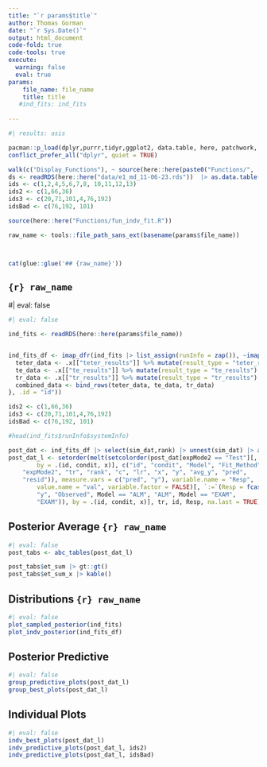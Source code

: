 ```yaml
---
title: "`r params$title`"
author: Thomas Gorman
date: "`r Sys.Date()`"
output: html_document
code-fold: true
code-tools: true
execute: 
  warning: false
  eval: true
params:
    file_name: file_name
    title: title
   #ind_fits: ind_fits
   
---
```


```r
#| results: asis

pacman::p_load(dplyr,purrr,tidyr,ggplot2, data.table, here, patchwork, conflicted, stringr)
conflict_prefer_all("dplyr", quiet = TRUE)

walk(c("Display_Functions"), ~ source(here::here(paste0("Functions/", .x, ".R"))))
ds <- readRDS(here::here("data/e1_md_11-06-23.rds"))  |> as.data.table()
ids <- c(1,2,4,5,6,7,8, 10,11,12,13)
ids2 <- c(1,66,36)
ids3 <- c(20,71,101,4,76,192)
idsBad <- c(76,192, 101)

source(here::here("Functions/fun_indv_fit.R"))

raw_name <- tools::file_path_sans_ext(basename(params$file_name))



cat(glue::glue('## {raw_name}'))

```


## `{r} raw_name`

#| eval: false

```r
#| eval: false

ind_fits <- readRDS(here::here(params$file_name))


ind_fits_df <- imap_dfr(ind_fits |> list_assign(runInfo = zap()), ~imap_dfr(.x, ~{
  teter_data <- .x[["teter_results"]] %>% mutate(result_type = "teter_results")
  te_data <- .x[["te_results"]] %>% mutate(result_type = "te_results")
  tr_data <- .x[["tr_results"]] %>% mutate(result_type = "tr_results")
  combined_data <- bind_rows(teter_data, te_data, tr_data)
}, .id = "id"))

ids2 <- c(1,66,36)
ids3 <- c(20,71,101,4,76,192)
idsBad <- c(76,192, 101)

#head(ind_fits$runInfo$systemInfo)

post_dat <- ind_fits_df |> select(sim_dat,rank) |> unnest(sim_dat) |> as.data.table()
post_dat_l <- setorder(melt(setcolorder(post_dat[expMode2 == "Test"][, `:=`(avg_y = mean(y)), 
        by = .(id, condit, x)], c("id", "condit", "Model", "Fit_Method", 
    "expMode2", "tr", "rank", "c", "lr", "x", "y", "avg_y", "pred", 
    "resid")), measure.vars = c("pred", "y"), variable.name = "Resp", 
        value.name = "val", variable.factor = FALSE)[, `:=`(Resp = fcase(Resp == 
        "y", "Observed", Model == "ALM", "ALM", Model == "EXAM", 
        "EXAM")), by = .(id, condit, x)], tr, id, Resp, na.last = TRUE)


```


##  Posterior Average `{r} raw_name`
```r
#| eval: false
post_tabs <- abc_tables(post_dat_l)

post_tabs$et_sum |> gt::gt()
post_tabs$et_sum_x |> kable()

```


## Distributions `{r} raw_name`
```r
#| eval: false
plot_sampled_posterior(ind_fits)
plot_indv_posterior(ind_fits_df)

```

## Posterior Predictive
```r
#| eval: false
group_predictive_plots(post_dat_l)
group_best_plots(post_dat_l)
```



## Individual Plots
```r
#| eval: false
indv_best_plots(post_dat_l)
indv_predictive_plots(post_dat_l, ids2)
indv_predictive_plots(post_dat_l, idsBad)

```



